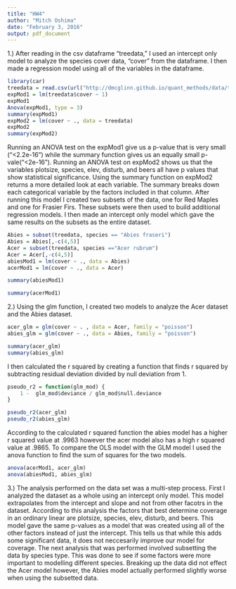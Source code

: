 ```yaml
---
title: "HW4"
author: "Mitch Oshima"
date: "February 3, 2016"
output: pdf_document
---
```


1.) After reading in the csv dataframe "treedata," I used an intercept only model to analyze the species cover data, "cover" from the dataframe. I then made a regression model using all of the variables in the dataframe. 
```r
library(car)
treedata = read.csv(url("http://dmcglinn.github.io/quant_methods/data/treedata.csv"), header = TRUE)
expMod1 = lm(treedata$cover ~ 1)
expMod1
Anova(expMod1, type = 3)
summary(expMod1)
expMod2 = lm(cover ~ ., data = treedata)
expMod2
summary(expMod2)
```
  Running an ANOVA test on the expMod1 give us a p-value that is very small ("<2.2e-16") while the summary function gives us an equally small p-vale("<2e-16"). Running an ANOVA test on expMod2 shows us that the variables plotsize, species, elev, disturb, and beers all have p values that show statistical significance.
  Using the summary function on expMod2 returns a more detailed look at each variable. The summary breaks down each categorical variable by the factors included in that column. 
  After running this model I created two subsets of the data, one for Red Maples and one for Frasier Firs. These subsets were then used to build additional regression models. I then made an intercept only model which gave the same results on the subsets as the entire dataset. 
```r
Abies = subset(treedata, species == "Abies fraseri")
Abies = Abies[,-c(4,5)]
Acer = subset(treedata, species =="Acer rubrum")
Acer = Acer[,-c(4,5)]
abiesMod1 = lm(cover ~ ., data = Abies)
acerMod1 = lm(cover ~ ., data = Acer)

summary(abiesMod1)

summary(acerMod1)
```

2.)
  Using the glm function, I created two models to analyze the Acer dataset and the Abies dataset.
```r
acer_glm = glm(cover ~ . , data = Acer, family = "poisson")
abies_glm = glm(cover ~ ., data = Abies, family = "poisson")

summary(acer_glm)
summary(abies_glm)
```
  I then calculated the r squared by creating a function that finds r squared by subtracting residual deviation divided by null deviation from 1.
```r
pseudo_r2 = function(glm_mod) {
    1 -  glm_mod$deviance / glm_mod$null.deviance
}

pseudo_r2(acer_glm)
pseudo_r2(abies_glm)
```
  According to the calculated r squared function the abies model has a higher r squared value at .9963 however the acer model also has a high r squared value at .9865. To compare the OLS model with the GLM model I used the anova function to find the sum of squares for the two models.
```r
anova(acerMod1, acer_glm)
anova(abiesMod1, abies_glm)
```

3.)
  The analysis performed on the data set was a multi-step process. First I analyzed the dataset as a whole using an intercept only model. This model extrapolates from the intercept and slope and not from other facotrs in the dataset. According to this analysis the factors that best determine coverage in an ordinary linear are plotsize, species, elev, disturb, and beers. This model gave the same p-values as a model that was created using all of the other factors instead of just the intercept. This tells us that while this adds some significant data, it does not neccesarily improve our model for coverage.
  The next analysis that was performed involved subsetting the data by species type. This was done to see if some factors were more important to modelling different species. Breaking up the data did not effect the Acer model however, the Abies model actually performed slightly worse when using the subsetted data. 

